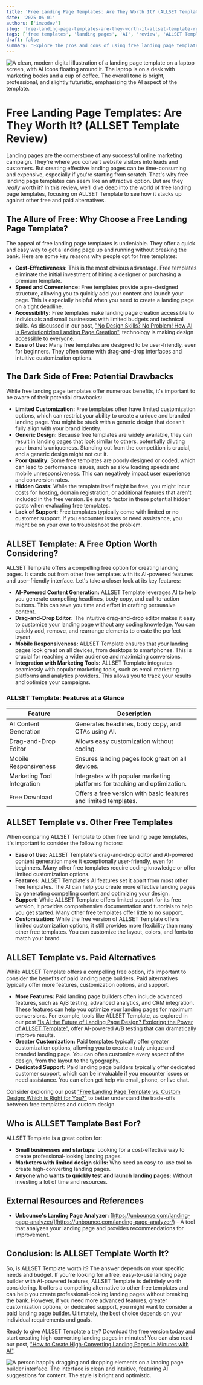 ```yaml
---
title: 'Free Landing Page Templates: Are They Worth It? (ALLSET Template Review)'
date: '2025-06-01'
authors: ['imzodev']
slug: 'free-landing-page-templates-are-they-worth-it-allset-template-review'
tags: ['free templates', 'landing pages', 'AI', 'review', 'ALLSET Template']
draft: false
summary: 'Explore the pros and cons of using free landing page templates. This review of ALLSET Template examines its features, ease of use, and how it stacks up against other free and paid options.'
---
```


![A clean, modern digital illustration of a landing page template on a laptop screen, with AI icons floating around it. The laptop is on a desk with marketing books and a cup of coffee. The overall tone is bright, professional, and slightly futuristic, emphasizing the AI aspect of the template.](/static/images/blogs/free-landing-page-templates-are-they-worth-it-allset-template-review-hero.png)

# Free Landing Page Templates: Are They Worth It? (ALLSET Template Review)

Landing pages are the cornerstone of any successful online marketing campaign. They're where you convert website visitors into leads and customers. But creating effective landing pages can be time-consuming and expensive, especially if you're starting from scratch. That's why free landing page templates can seem like an attractive option. But are they _really_ worth it? In this review, we'll dive deep into the world of free landing page templates, focusing on ALLSET Template to see how it stacks up against other free and paid alternatives.

## The Allure of Free: Why Choose a Free Landing Page Template?

The appeal of free landing page templates is undeniable. They offer a quick and easy way to get a landing page up and running without breaking the bank. Here are some key reasons why people opt for free templates:

- **Cost-Effectiveness:** This is the most obvious advantage. Free templates eliminate the initial investment of hiring a designer or purchasing a premium template.
- **Speed and Convenience:** Free templates provide a pre-designed structure, allowing you to quickly add your content and launch your page. This is especially helpful when you need to create a landing page on a tight deadline.
- **Accessibility:** Free templates make landing page creation accessible to individuals and small businesses with limited budgets and technical skills. As discussed in our post, ["No Design Skills? No Problem! How AI is Revolutionizing Landing Page Creation"](no-design-skills-no-problem-how-ai-is-revolutionizing-landing-page-creation), technology is making design accessible to everyone.
- **Ease of Use:** Many free templates are designed to be user-friendly, even for beginners. They often come with drag-and-drop interfaces and intuitive customization options.

## The Dark Side of Free: Potential Drawbacks

While free landing page templates offer numerous benefits, it's important to be aware of their potential drawbacks:

- **Limited Customization:** Free templates often have limited customization options, which can restrict your ability to create a unique and branded landing page. You might be stuck with a generic design that doesn't fully align with your brand identity.
- **Generic Design:** Because free templates are widely available, they can result in landing pages that look similar to others, potentially diluting your brand's uniqueness. Standing out from the competition is crucial, and a generic design might not cut it.
- **Poor Quality:** Some free templates are poorly designed or coded, which can lead to performance issues, such as slow loading speeds and mobile unresponsiveness. This can negatively impact user experience and conversion rates.
- **Hidden Costs:** While the template itself might be free, you might incur costs for hosting, domain registration, or additional features that aren't included in the free version. Be sure to factor in these potential hidden costs when evaluating free templates.
- **Lack of Support:** Free templates typically come with limited or no customer support. If you encounter issues or need assistance, you might be on your own to troubleshoot the problem.

## ALLSET Template: A Free Option Worth Considering?

ALLSET Template offers a compelling free option for creating landing pages. It stands out from other free templates with its AI-powered features and user-friendly interface. Let's take a closer look at its key features:

- **AI-Powered Content Generation:** ALLSET Template leverages AI to help you generate compelling headlines, body copy, and call-to-action buttons. This can save you time and effort in crafting persuasive content.
- **Drag-and-Drop Editor:** The intuitive drag-and-drop editor makes it easy to customize your landing page without any coding knowledge. You can quickly add, remove, and rearrange elements to create the perfect layout.
- **Mobile Responsiveness:** ALLSET Template ensures that your landing pages look great on all devices, from desktops to smartphones. This is crucial for reaching a wider audience and maximizing conversions.
- **Integration with Marketing Tools:** ALLSET Template integrates seamlessly with popular marketing tools, such as email marketing platforms and analytics providers. This allows you to track your results and optimize your campaigns.

### ALLSET Template: Features at a Glance

| Feature                    | Description                                                                |
| -------------------------- | -------------------------------------------------------------------------- |
| AI Content Generation      | Generates headlines, body copy, and CTAs using AI.                         |
| Drag-and-Drop Editor       | Allows easy customization without coding.                                  |
| Mobile Responsiveness      | Ensures landing pages look great on all devices.                           |
| Marketing Tool Integration | Integrates with popular marketing platforms for tracking and optimization. |
| Free Download              | Offers a free version with basic features and limited templates.           |

## ALLSET Template vs. Other Free Templates

When comparing ALLSET Template to other free landing page templates, it's important to consider the following factors:

- **Ease of Use:** ALLSET Template's drag-and-drop editor and AI-powered content generation make it exceptionally user-friendly, even for beginners. Many other free templates require coding knowledge or offer limited customization options.
- **Features:** ALLSET Template's AI features set it apart from most other free templates. The AI can help you create more effective landing pages by generating compelling content and optimizing your design.
- **Support:** While ALLSET Template offers limited support for its free version, it provides comprehensive documentation and tutorials to help you get started. Many other free templates offer little to no support.
- **Customization:** While the free version of ALLSET Template offers limited customization options, it still provides more flexibility than many other free templates. You can customize the layout, colors, and fonts to match your brand.

## ALLSET Template vs. Paid Alternatives

While ALLSET Template offers a compelling free option, it's important to consider the benefits of paid landing page builders. Paid alternatives typically offer more features, customization options, and support.

- **More Features:** Paid landing page builders often include advanced features, such as A/B testing, advanced analytics, and CRM integration. These features can help you optimize your landing pages for maximum conversions. For example, tools like ALLSET Template, as explored in our post ["Is AI the Future of Landing Page Design? Exploring the Power of ALLSET Template"](is-ai-the-future-of-landing-page-design-exploring-the-power-of-allset-template), offer AI-powered A/B testing that can dramatically improve results.
- **Greater Customization:** Paid templates typically offer greater customization options, allowing you to create a truly unique and branded landing page. You can often customize every aspect of the design, from the layout to the typography.
- **Dedicated Support:** Paid landing page builders typically offer dedicated customer support, which can be invaluable if you encounter issues or need assistance. You can often get help via email, phone, or live chat.

Consider exploring our post ["Free Landing Page Template vs. Custom Design: Which is Right for You?"](free-landing-page-template-vs-custom-design-which-is-right-for-you) to better understand the trade-offs between free templates and custom design.

## Who is ALLSET Template Best For?

ALLSET Template is a great option for:

- **Small businesses and startups:** Looking for a cost-effective way to create professional-looking landing pages.
- **Marketers with limited design skills:** Who need an easy-to-use tool to create high-converting landing pages.
- **Anyone who wants to quickly test and launch landing pages:** Without investing a lot of time and resources.

## External Resources and References

- **Unbounce's Landing Page Analyzer:** [https://unbounce.com/landing-page-analyzer/](https://unbounce.com/landing-page-analyzer/) - A tool that analyzes your landing page and provides recommendations for improvement.

## Conclusion: Is ALLSET Template Worth It?

So, is ALLSET Template worth it? The answer depends on your specific needs and budget. If you're looking for a free, easy-to-use landing page builder with AI-powered features, ALLSET Template is definitely worth considering. It offers a compelling alternative to other free templates and can help you create professional-looking landing pages without breaking the bank. However, if you need more advanced features, greater customization options, or dedicated support, you might want to consider a paid landing page builder. Ultimately, the best choice depends on your individual requirements and goals.

Ready to give ALLSET Template a try? Download the free version today and start creating high-converting landing pages in minutes! You can also read our post, ["How to Create High-Converting Landing Pages in Minutes with AI"](how-to-create-high-converting-landing-pages-in-minutes-with-ai).

<img
  src="/static/images/blogs/free-landing-page-templates-are-they-worth-it-allset-template-review-inline-1.png"
  alt="A person happily dragging and dropping elements on a landing page builder interface. The interface is clean and intuitive, featuring AI suggestions for content. The style is bright and optimistic."
  className="blog-image"
/>
